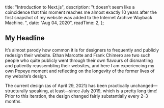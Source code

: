 
  title: "Introduction to Next.js",
  description:
    "t doesn’t seem like a coincidence that this moment reaches me almost exactly 10 years after the first snapshot of my website was added to the Internet Archive Wayback Machine. ",
  date: "Aug 04, 2020",
  readTime: 2,
};


## My Headline

It’s almost parody how common it is for designers to frequently and publicly redesign their website. Ethan Marcotte and Frank Chimero are two such people who quite publicly went through their own flavours of dismantling and patiently reassembling their websites, and here I am experiencing my own Popeye moment and reflecting on the longevity of the former lives of my website’s design.

The current design (as of April 29, 2021) has been practically unchanged—structurally speaking, at least—since July 2019, which is a pretty long time! Prior to this iteration, the design changed fairly substantially every 2–3 months.
